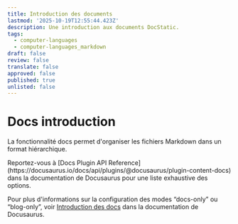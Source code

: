 ```yaml
---
title: Introduction des documents
lastmod: '2025-10-19T12:55:44.423Z'
description: Une introduction aux documents DocStatic.
tags:
  - computer-languages
  - computer-languages_markdown
draft: false
review: false
translate: false
approved: false
published: true
unlisted: false
---
```


# Docs introduction

La fonctionnalité docs permet d'organiser les fichiers Markdown dans un format hiérarchique.

<Admonition type="info" title="Info">
  Reportez-vous à [Docs Plugin API Reference](https://docusaurus.io/docs/api/plugins/@docusaurus/plugin-content-docs) dans la documentation de Docusaurus pour une liste exhaustive des options.
</Admonition>

Pour plus d'informations sur la configuration des modes “docs-only” ou “blog-only”, voir [Introduction des docs](https://docusaurus.io/fr/docs/docs-introduction) dans la documentation de Docusaurus.

<DocCardList title="Docs" />
